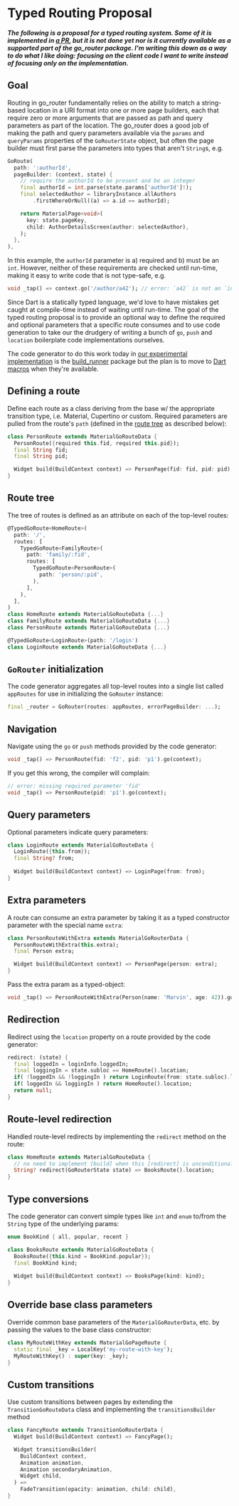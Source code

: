 # Typed Routing Proposal

*__The following is a proposal for a typed routing system. Some of it is
implemented in [a PR](https://github.com/csells/go_router/pull/130), but it is
not done yet nor is it currently available as a supported part of the go_router
package. I'm writing this down as a way to do what I like doing: focusing on the
client code I want to write instead of focusing only on the implementation.__*

## Goal

Routing in go_router fundamentally relies on the ability to match a string-based
location in a URI format into one or more page builders, each that require zero
or more arguments that are passed as path and query parameters as part of the
location. The go_router does a good job of making the path and query parameters
available via the `params` and `queryParams` properties of the `GoRouterState`
object, but often the page builder must first parse the parameters into types
that aren't `String`s, e.g.

```dart
GoRoute(
  path: ':authorId',
  pageBuilder: (context, state) {
    // require the authorId to be present and be an integer
    final authorId = int.parse(state.params['authorId']!);
    final selectedAuthor = libraryInstance.allAuthors
        .firstWhereOrNull((a) => a.id == authorId);

    return MaterialPage<void>(
      key: state.pageKey,
      child: AuthorDetailsScreen(author: selectedAuthor),
    );
  },
),
```

In this example, the `authorId` parameter is a) required and b) must be an
`int`. However, neither of these requirements are checked until run-time, making
it easy to write code that is not type-safe, e.g.

```dart
void _tap() => context.go('/author/a42'); // error: `a42` is not an `int`
```

Since Dart is a statically typed language, we'd love to have mistakes get caught
at compile-time instead of waiting until run-time. The goal of the typed routing
proposal is to provide an optional way to define the required and optional
parameters that a specific route consumes and to use code generation to take our
the drudgery of writing a bunch of `go`, `push` and `location` boilerplate code
implementations ourselves.

The code generator to do this work today in [our experimental
implementation](https://github.com/csells/go_router/pull/130) is the
[build_runner](https://pub.dev/packages/build_runner) package but the plan is to
move to [Dart
macros](https://github.com/dart-lang/language/blob/master/working/macros/feature-specification.md)
when they're available.

## Defining a route

Define each route as a class deriving from the base w/ the appropriate
transition type, i.e. Material, Cupertino or custom. Required parameters are
pulled from the route's `path` (defined in the [route tree](#route-tree) as
described below):

```dart
class PersonRoute extends MaterialGoRouteData {
  PersonRoute({required this.fid, required this.pid});
  final String fid;
  final String pid;

  Widget build(BuildContext context) => PersonPage(fid: fid, pid: pid);
} 
```

## Route tree

The tree of routes is defined as an attribute on each of the top-level routes:

```dart
@TypedGoRoute<HomeRoute>(
  path: '/',
  routes: [
    TypedGoRoute<FamilyRoute>(
      path: 'family/:fid',
      routes: [
        TypedGoRoute<PersonRoute>(
          path: 'person/:pid', 
        ),
      ], 
    ),
  ],
)
class HomeRoute extends MaterialGoRouteData {...}
class FamilyRoute extends MaterialGoRouteData {...}
class PersonRoute extends MaterialGoRouteData {...}

@TypedGoRoute<LoginRoute>(path: '/login')
class LoginRoute extends MaterialGoRouteData {...}
```

## `GoRouter` initialization

The code generator aggregates all top-level routes into a single list called
`appRoutes` for use in initializing the `GoRouter` instance:

```dart
final _router = GoRouter(routes: appRoutes, errorPageBuilder: ...);
```

## Navigation

Navigate using the `go` or `push` methods provided by the code generator:

```dart
void _tap() => PersonRoute(fid: 'f2', pid: 'p1').go(context);
```

If you get this wrong, the compiler will complain:

```dart
// error: missing required parameter 'fid'
void _tap() => PersonRoute(pid: 'p1').go(context);
```

## Query parameters

Optional parameters indicate query parameters:

```dart
class LoginRoute extends MaterialGoRouteData {
  LoginRoute({this.from});
  final String? from; 
  
  Widget build(BuildContext context) => LoginPage(from: from);
}
```

## Extra parameters

A route can consume an extra parameter by taking it as a typed constructor
parameter with the special name `extra`:

```dart
class PersonRouteWithExtra extends MaterialGoRouterData {
  PersonRouteWithExtra(this.extra);
  final Person extra;

  Widget build(BuildContext context) => PersonPage(person: extra); 
}
```

Pass the extra param as a typed-object:

```dart
void _tap() => PersonRouteWithExtra(Person(name: 'Marvin', age: 42)).go(context);
```

## Redirection

Redirect using the `location` property on a route provided by the code
generator:

```dart
redirect: (state) {
  final loggedIn = loginInfo.loggedIn;
  final loggingIn = state.subloc == HomeRoute().location;
  if( !loggedIn && !loggingIn ) return LoginRoute(from: state.subloc).location;
  if( loggedIn && loggingIn ) return HomeRoute().location;
  return null; 
}
```

## Route-level redirection

Handled route-level redirects by implementing the `redirect` method on the
route:

```dart
class HomeRoute extends MaterialGoRouteData {
  // no need to implement [build] when this [redirect] is unconditional
  String? redirect(GoRouterState state) => BooksRoute().location;
} 
```

## Type conversions

The code generator can convert simple types like `int` and `enum` to/from the
`String` type of the underlying params:

```dart
enum BookKind { all, popular, recent }

class BooksRoute extends MaterialGoRouteData {
  BooksRoute({this.kind = BookKind.popular});
  final BookKind kind;
  
  Widget build(BuildContext context) => BooksPage(kind: kind);
}
```

## Override base class parameters

Override common base parameters of the `MaterialGoRouterData`, etc. by passing
the values to the base class constructor:

```dart
class MyRouteWithKey extends MaterialGoPageRoute {
  static final _key = LocalKey('my-route-with-key');
  MyRouteWithKey() : super(key: _key);
} 
```

## Custom transitions

Use custom transitions between pages by extending the `TransitionGoRouteData`
class and implementing the `transitionsBuilder` method

```dart
class FancyRoute extends TransitionGoRouterData {
  Widget build(BuildContext context) => FancyPage();

  Widget transitionsBuilder(
    BuildContext context,
    Animation animation,
    Animation secondaryAnimation,
    Widget child,
  ) =>
    FadeTransition(opacity: animation, child: child),
} 
```

